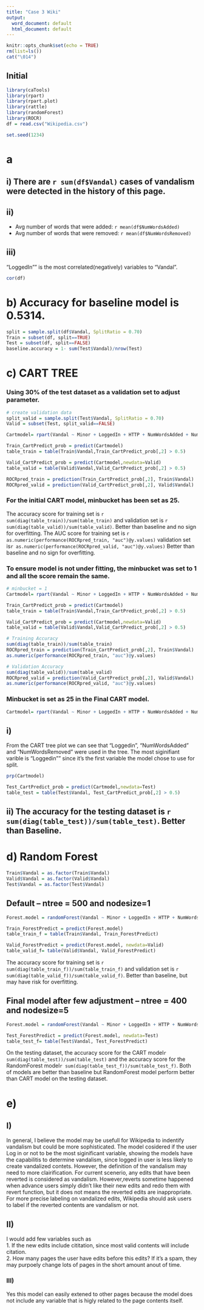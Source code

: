 ```yaml
---
title: "Case 3 Wiki"
output:
  word_document: default
  html_document: default
---
```


```r
knitr::opts_chunk$set(echo = TRUE)
rm(list=ls())
cat("\014")
```
## Initial 
```r
library(caTools)
library(rpart)
library(rpart.plot)
library(rattle)	
library(randomForest)
library(ROCR)
df = read.csv("Wikipedia.csv")
```
```r
set.seed(1234)
```

# a
## i) There are `r sum(df$Vandal)` cases of vandalism were detected in the history of this page.
## ii) 
* Avg number of words that were added: `r mean(df$NumWordsAdded)`
* Avg number of words that were removed: `r mean(df$NumWordsRemoved)`

## iii)
"LoggedIn"" is the most correlated(negatively) variables to "Vandal".
``` r
cor(df)
```

# b) Accuracy for baseline model is 0.5314.
```r
split = sample.split(df$Vandal, SplitRatio = 0.70)
Train = subset(df, split==TRUE)
Test = subset(df, split==FALSE)
baseline.accuracy = 1- sum(Test$Vandal)/nrow(Test)
```
# c) CART TREE
### Using 30% of the test dataset as a validation set to adjust parameter.
```r
# create validation data
split_valid = sample.split(Test$Vandal, SplitRatio = 0.70)
Valid = subset(Test, split_valid==FALSE)
```
```r
Cartmodel= rpart(Vandal ~ Minor + LoggedIn + HTTP + NumWordsAdded + NumWordsRemoved ,data=Train, minbucket=25,method="class")

Train_CartPredict_prob = predict(Cartmodel)
table_train = table(Train$Vandal,Train_CartPredict_prob[,2] > 0.5) 

Valid_CartPredict_prob = predict(Cartmodel,newdata=Valid)
table_valid = table(Valid$Vandal,Valid_CartPredict_prob[,2] > 0.5) 

ROCRpred_train = prediction(Train_CartPredict_prob[,2], Train$Vandal)
ROCRpred_valid = prediction(Valid_CartPredict_prob[,2], Valid$Vandal)
```
### For the initial CART model, minbucket has been set as 25.
 The accuracy score for training set is `r sum(diag(table_train))/sum(table_train)` and validation set is `r sum(diag(table_valid))/sum(table_valid)`. Better than baseline and no sign for overfitting.
 The AUC score for training set is  `r as.numeric(performance(ROCRpred_train, "auc")@y.values) ` validation set is`r as.numeric(performance(ROCRpred_valid, "auc")@y.values) ` Better than baseline and no sign for overfitting.

### To ensure model is not under fitting, the minbucket was set to 1 and all the score remain the same.

```r
# minbucket = 1
Cartmodel= rpart(Vandal ~ Minor + LoggedIn + HTTP + NumWordsAdded + NumWordsRemoved ,data=Train, minbucket=1,method="class")

Train_CartPredict_prob = predict(Cartmodel)
table_train = table(Train$Vandal,Train_CartPredict_prob[,2] > 0.5) 

Valid_CartPredict_prob = predict(Cartmodel,newdata=Valid)
table_valid = table(Valid$Vandal,Valid_CartPredict_prob[,2] > 0.5) 

# Training Accuracy 
sum(diag(table_train))/sum(table_train)
ROCRpred_train = prediction(Train_CartPredict_prob[,2], Train$Vandal)
as.numeric(performance(ROCRpred_train, "auc")@y.values) 

# Validation Accuracy 
sum(diag(table_valid))/sum(table_valid)
ROCRpred_valid = prediction(Valid_CartPredict_prob[,2], Valid$Vandal)
as.numeric(performance(ROCRpred_valid, "auc")@y.values) 
```
### Minbucket is set as 25 in the Final CART model.
```r
Cartmodel= rpart(Vandal ~ Minor + LoggedIn + HTTP + NumWordsAdded + NumWordsRemoved ,data=Train, minbucket=25,method="class")
```
## i) 
From the CART tree plot we can see that "Loggedin", "NumWordsAdded" and "NumWordsRemoved" were used in the tree. The most siginifiant varible is "Loggedin"" since it's the first variable the model chose to use for split.
```r
prp(Cartmodel)
```

```r
Test_CartPredict_prob = predict(Cartmodel,newdata=Test) 
table_test = table(Test$Vandal, Test_CartPredict_prob[,2] > 0.5)
```
## ii) The accuracy for the testing dataset is `r sum(diag(table_test))/sum(table_test)`. Better than Baseline.

# d) Random Forest
```r
Train$Vandal = as.factor(Train$Vandal)
Valid$Vandal = as.factor(Valid$Vandal)
Test$Vandal = as.factor(Test$Vandal)
```
## Default --  ntree = 500 and nodesize=1
```r
Forest.model = randomForest(Vandal ~ Minor + LoggedIn + HTTP + NumWordsAdded + NumWordsRemoved, data = Train)
```
```r
Train_ForestPredict = predict(Forest.model) 
table_train_f = table(Train$Vandal, Train_ForestPredict)

Valid_ForestPredict = predict(Forest.model, newdata=Valid) 
table_valid_f= table(Valid$Vandal, Valid_ForestPredict)
```
 The accuracy score for training set is  `r sum(diag(table_train_f))/sum(table_train_f)` and validation set is `r sum(diag(table_valid_f))/sum(table_valid_f)`. Better than baseline, but may have risk for overfitting.

## Final model after few adjustment -- ntree = 400 and nodesize=5
```r
Forest.model = randomForest(Vandal ~ Minor + LoggedIn + HTTP + NumWordsAdded + NumWordsRemoved, data = Train, ntree=400, nodesize=5)
```
```r
Test_ForestPredict = predict(Forest.model, newdata=Test) 
table_test_f= table(Test$Vandal, Test_ForestPredict)
```
On the testing dataset, the accuracy score for the CART model`r sum(diag(table_test))/sum(table_test)` and the accuracy score for the RandomForest model`r sum(diag(table_test_f))/sum(table_test_f)`. 
Both of models are better than baseline but RandomForest model perform better than CART model on the testing dataset.

# e)
## I) 
In general, I believe the model may be usefull for Wikipedia to indentify vandalism but could be more sophisticated. The model cosidered if the user Log in or not to be the most siginificant variable, showing the models have the capabilitis to determine vandalism, since logged in user is less likely to create vandalized contets. However, the definition of the vandalism may need to more clairification. For current scenerio, any edits that have been reverted is considered as vandalism. However,reverts sometime happened when advance users simply didn't like their new edits and redo them with revert function, but it does not means the reverted edits are inappropriate. For more precise labeling on vandalized edits, Wikipedia should ask users to label if the reverted contents are vandalism or not. <br />

## II)  
I would add few variables such as  
1. If the new edits include cititation, since most valid contents will include citation.  
2. How many pages the user have edits before this edits? If it's a spam, they may purpoely change lots of pages in the short amount anout of time.  

### III) 
Yes this model can easily extened to other pages because the model does not include any variable that is higly related to the page contents itself. 




